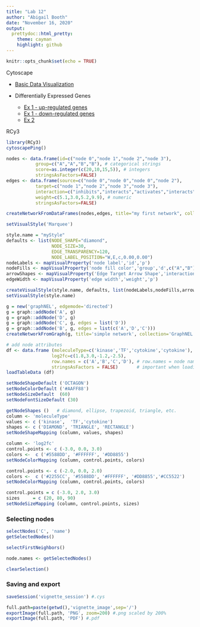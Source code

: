 ```yaml
---
title: "Lab 12"
author: "Abigail Booth"
date: "November 16, 2020"
output:
  prettydoc::html_pretty:
    theme: cayman
    highlight: github
---
```


```r
knitr::opts_chunk$set(echo = TRUE)
```

Cytoscape 
  
  * [Basic Data Visualization](images/cytoscape_blv.png)
  
  * Differentially Expressed Genes
      - [Ex 1 - up-regulated genes](images/cytoscape_up_Ex1.png)
      - [Ex 1 - down-regulated genes](images/cytoscape_down_ex1.png)
      - [Ex 2](images/cytoscape_DE_ex2.png)
      
RCy3
```r
library(RCy3)
cytoscapePing()
```
```r
nodes <- data.frame(id=c("node 0","node 1","node 2","node 3"),
           group=c("A","A","B","B"), # categorical strings
           score=as.integer(c(20,10,15,5)), # integers
           stringsAsFactors=FALSE)
edges <- data.frame(source=c("node 0","node 0","node 0","node 2"),
           target=c("node 1","node 2","node 3","node 3"),
           interaction=c("inhibits","interacts","activates","interacts"),  # optional
           weight=c(5.1,3.0,5.2,9.9), # numeric
           stringsAsFactors=FALSE)

createNetworkFromDataFrames(nodes,edges, title="my first network", collection="DataFrame Example")
```
```r
setVisualStyle('Marquee')
```
```r
style.name = "myStyle"
defaults <- list(NODE_SHAPE="diamond",
                 NODE_SIZE=30,
                 EDGE_TRANSPARENCY=120,
                 NODE_LABEL_POSITION="W,E,c,0.00,0.00")
nodeLabels <- mapVisualProperty('node label','id','p')
nodeFills <- mapVisualProperty('node fill color','group','d',c("A","B"), c("#FF9900","#66AAAA"))
arrowShapes <- mapVisualProperty('Edge Target Arrow Shape','interaction','d',c("activates","inhibits","interacts"),c("Arrow","T","None"))
edgeWidth <- mapVisualProperty('edge width','weight','p')

createVisualStyle(style.name, defaults, list(nodeLabels,nodeFills,arrowShapes,edgeWidth))
setVisualStyle(style.name)
```
```r
g = new('graphNEL', edgemode='directed')
g = graph::addNode('A', g)
g = graph::addNode('D', g)
g = graph::addNode('C', g, edges = list('D'))
g = graph::addNode('B', g, edges = list(c('A','D','C')))
createNetworkFromGraph(g, title='simple network', collection='GraphNEL Example')

# add node attributes
df <- data.frame (moleculeType=c('kinase','TF','cytokine','cytokine'),
                 log2fc=c(1.8,3.0,-1.2,-2.5),
                 row.names = c('A','B','C','D'), # row.names = node names
                 stringsAsFactors = FALSE)       # important when loading strings!
loadTableData (df)

setNodeShapeDefault ('OCTAGON')
setNodeColorDefault ('#AAFF88')
setNodeSizeDefault  (60)
setNodeFontSizeDefault (30)

getNodeShapes ()   # diamond, ellipse, trapezoid, triangle, etc.
column <- 'moleculeType'
values <- c ('kinase',  'TF','cytokine')
shapes <- c ('DIAMOND', 'TRIANGLE', 'RECTANGLE')
setNodeShapeMapping (column, values, shapes)

column <- 'log2fc'
control.points <- c (-3.0, 0.0, 3.0)
colors <-  c ('#5588DD', '#FFFFFF', '#DD8855')
setNodeColorMapping (column, control.points, colors)

control.points <- c (-2.0, 0.0, 2.0)
colors <-  c ('#2255CC', '#5588DD', '#FFFFFF', '#DD8855','#CC5522')
setNodeColorMapping (column, control.points, colors)

control.points = c (-3.0, 2.0, 3.0)
sizes     = c (20, 80, 90)
setNodeSizeMapping (column, control.points, sizes)
```

### Selecting nodes

```r
selectNodes('C', 'name')
getSelectedNodes()
```
```r
selectFirstNeighbors()
```
```r
node.names <- getSelectedNodes()
```
```r
clearSelection()
```

### Saving and export

```r
saveSession('vignette_session') #.cys
```
```r
full.path=paste(getwd(),'vignette_image',sep='/')
exportImage(full.path, 'PNG', zoom=200) #.png scaled by 200%
exportImage(full.path, 'PDF') #.pdf
```



